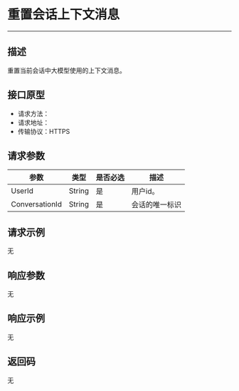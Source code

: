 #  重置会话上下文消息
---

##  描述
重置当前会话中大模型使用的上下文消息。

## 接口原型

- 请求方法：
- 请求地址：
- 传输协议：HTTPS

## 请求参数

| 参数 | 类型 | 是否必选 | 描述 |
|------|------|---------|------|
| UserId | String | 是 | 用户id。 |
| ConversationId | String | 是 | 会话的唯一标识 |

## 请求示例

无

## 响应参数

无

## 响应示例

无

## 返回码

无